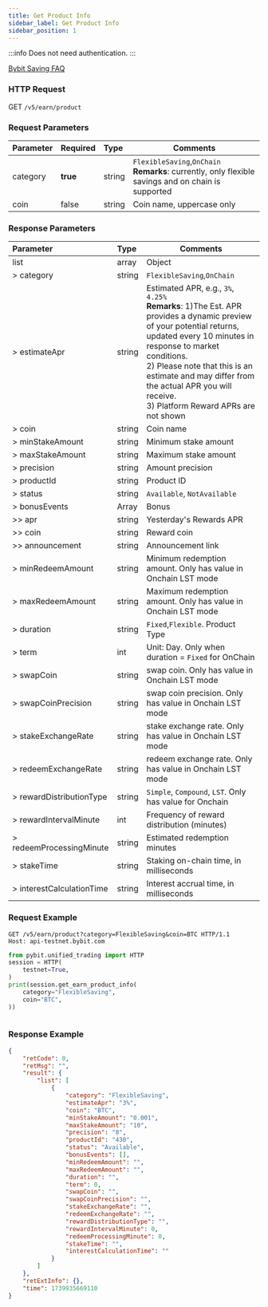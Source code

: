 ```yaml
---
title: Get Product Info
sidebar_label: Get Product Info
sidebar_position: 1
---
```

:::info
Does not need authentication.
:::

[Bybit Saving FAQ](https://www.bybit.com/en/help-center/article/FAQ-Bybit-Savings)

### HTTP Request
GET `/v5/earn/product`

### Request Parameters
| Parameter | Required | Type | Comments|
|:----- |:-------|:-----|------ |
|category|**true**|string|`FlexibleSaving`,`OnChain`<br/>**Remarks**: currently, only flexible savings and on chain is supported|
|coin|false|string|Coin name, uppercase only |

### Response Parameters
| Parameter | Type | Comments|
|:----- |:-----|----- |
|list|array|Object|
|> category|string |`FlexibleSaving`,`OnChain` |
|> estimateApr|string |Estimated APR, e.g., `3%`, `4.25%`<br/>**Remarks**: 1)The Est. APR provides a dynamic preview of your potential returns, updated every 10 minutes in response to market conditions. <br/>2) Please note that this is an estimate and may differ from the actual APR you will receive.<br/>3) Platform Reward APRs are not shown|
|> coin|string |Coin name|
|> minStakeAmount|string |Minimum stake amount |
|> maxStakeAmount|string |Maximum stake amount |
|> precision|string |Amount precision |
|> productId|string |Product ID|
|> status|string |`Available`, `NotAvailable`|
|> bonusEvents|Array |Bonus |
|>> apr|string |Yesterday's Rewards APR |
|>> coin|string |Reward coin |
|>> announcement|string |Announcement link |
|> minRedeemAmount|string |Minimum redemption amount. Only has value in Onchain LST mode |
|> maxRedeemAmount|string |Maximum redemption amount. Only has value in Onchain LST mode |
|> duration|string |`Fixed`,`Flexible`. Product Type|
|> term|int |Unit: Day. Only when duration = `Fixed` for OnChain|
|> swapCoin|string |swap coin. Only has value in Onchain LST mode |
|> swapCoinPrecision|string |swap coin precision. Only has value in Onchain LST mode |
|> stakeExchangeRate|string |stake exchange rate. Only has value in Onchain LST mode |
|> redeemExchangeRate|string |redeem exchange rate. Only has value in Onchain LST mode|
|> rewardDistributionType|string |`Simple`, `Compound`, `LST`. Only has value for Onchain|
|> rewardIntervalMinute|int |Frequency of reward distribution (minutes) |
|> redeemProcessingMinute|string |Estimated redemption minutes|
|> stakeTime|string |Staking on-chain time, in milliseconds|
|> interestCalculationTime|string |Interest accrual time, in milliseconds|

### Request Example

<Tabs groupId="programming-languages">
<TabItem value="http" label="HTTP">

```http
GET /v5/earn/product?category=FlexibleSaving&coin=BTC HTTP/1.1
Host: api-testnet.bybit.com
```

</TabItem>
<TabItem value="python" label="Python">

```python
from pybit.unified_trading import HTTP
session = HTTP(
    testnet=True,
)
print(session.get_earn_product_info(
    category="FlexibleSaving",
    coin="BTC",
))
```

</TabItem>

<TabItem value="Node" label="Node.js">

```n4js

```

</TabItem>
</Tabs>

### Response Example

```json
{
    "retCode": 0,
    "retMsg": "",
    "result": {
        "list": [
            {
                "category": "FlexibleSaving",
                "estimateApr": "3%",
                "coin": "BTC",
                "minStakeAmount": "0.001",
                "maxStakeAmount": "10",
                "precision": "8",
                "productId": "430",
                "status": "Available",
                "bonusEvents": [],
                "minRedeemAmount": "",
                "maxRedeemAmount": "",
                "duration": "",
                "term": 0,
                "swapCoin": "",
                "swapCoinPrecision": "",
                "stakeExchangeRate": "",
                "redeemExchangeRate": "",
                "rewardDistributionType": "",
                "rewardIntervalMinute": 0,
                "redeemProcessingMinute": 0,
                "stakeTime": "",
                "interestCalculationTime": ""
            }
        ]
    },
    "retExtInfo": {},
    "time": 1739935669110
}
```
